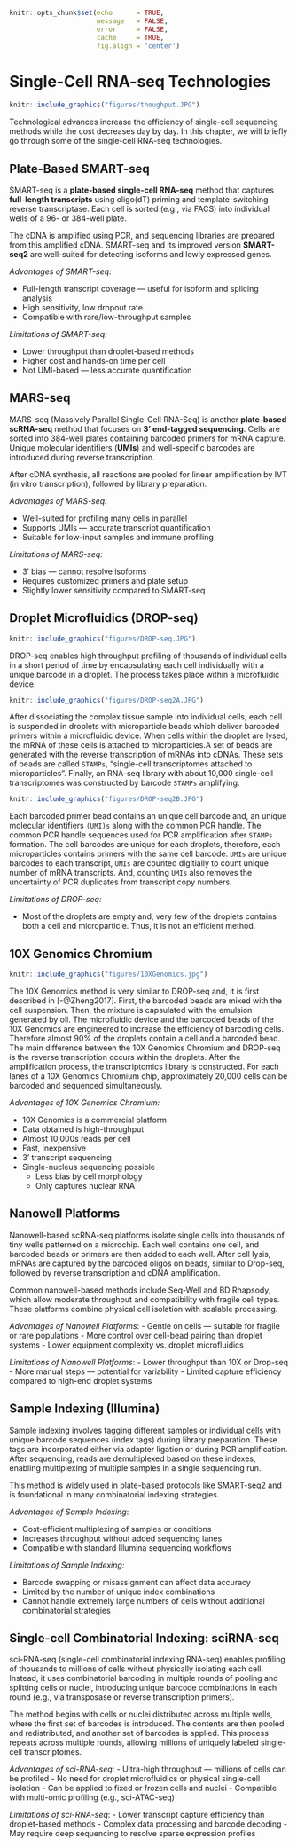 \mainmatter

```r
knitr::opts_chunk$set(echo      = TRUE,
                      message   = FALSE, 
                      error     = FALSE,
                      cache     = TRUE,
                      fig.align = 'center')
```

# Single-Cell RNA-seq Technologies


```r
knitr::include_graphics("figures/thoughput.JPG")
```

Technological advances increase the efficiency of single-cell sequencing methods
while the cost decreases day by day. In this chapter, we will briefly go through
some of the single-cell RNA-seq technologies.


## Plate-Based SMART-seq

SMART-seq is a **plate-based single-cell RNA-seq** method that captures **full-length transcripts** using oligo(dT) priming and template-switching reverse transcriptase. Each cell is sorted (e.g., via FACS) into individual wells of a 96- or 384-well plate.

The cDNA is amplified using PCR, and sequencing libraries are prepared from this amplified cDNA. SMART-seq and its improved version **SMART-seq2** are well-suited for detecting isoforms and lowly expressed genes.

*Advantages of SMART-seq:*

- Full-length transcript coverage — useful for isoform and splicing analysis  
- High sensitivity, low dropout rate  
- Compatible with rare/low-throughput samples  

*Limitations of SMART-seq:*

- Lower throughput than droplet-based methods  
- Higher cost and hands-on time per cell  
- Not UMI-based — less accurate quantification  

## MARS-seq

MARS-seq (Massively Parallel Single-Cell RNA-Seq) is another **plate-based scRNA-seq** method that focuses on **3' end-tagged sequencing**. Cells are sorted into 384-well plates containing barcoded primers for mRNA capture. Unique molecular identifiers (**UMIs**) and well-specific barcodes are introduced during reverse transcription.

After cDNA synthesis, all reactions are pooled for linear amplification by IVT (in vitro transcription), followed by library preparation.

*Advantages of MARS-seq:*

- Well-suited for profiling many cells in parallel  
- Supports UMIs — accurate transcript quantification  
- Suitable for low-input samples and immune profiling  

*Limitations of MARS-seq:*

- 3′ bias — cannot resolve isoforms  
- Requires customized primers and plate setup  
- Slightly lower sensitivity compared to SMART-seq  


## Droplet Microfluidics (DROP-seq)

```r
knitr::include_graphics("figures/DROP-seq.JPG")
```


DROP-seq enables high throughput profiling of thousands of individual cells in a
short period of time by encapsulating each cell individually with a unique
barcode in a droplet. The process takes place within a microfluidic device.  


```r
knitr::include_graphics("figures/DROP-seq2A.JPG")
```


After dissociating the complex tissue sample into individual cells, each cell is
suspended in droplets with microparticle beads which deliver barcoded primers
within a microfluidic device. When cells within the droplet are lysed, the mRNA
of these cells is attached to microparticles.A set of beads are generated with
the reverse transcription of mRNAs into cDNAs. These sets of beads are called
`STAMPs`, "single-cell transcriptomes attached to microparticles". Finally, an
RNA-seq library with about 10,000 single-cell transcriptomes was constructed by
barcode `STAMPs` amplifying.


```r
knitr::include_graphics("figures/DROP-seq2B.JPG")
```


Each barcoded primer bead contains an unique cell barcode and, an unique
molecular identifiers `(UMI)s` along with the common PCR handle. The common PCR
handle sequences used for PCR amplification after `STAMPs` formation. The cell
barcodes are unique for each droplets, therefore, each microparticles contains
primers with the same cell barcode. `UMIs` are unique barcodes to each
transcript, `UMIs` are counted digitially to count unique number of mRNA
transcripts. And, counting `UMIs`  also removes the uncertainty of PCR
duplicates from transcript copy numbers.


*Limitations of DROP-seq: *

-  Most of the droplets are empty and, very few of the droplets contains both a
cell and microparticle. Thus, it is not an efficient method.


## 10X Genomics Chromium

```r
knitr::include_graphics("figures/10XGenomics.jpg")
```


The 10X Genomics method is very similar to DROP-seq and, it is first described
in [-@Zheng2017]. First, the barcoded beads are mixed with the cell suspension.
Then, the mixture is capsulated with the emulsion generated by oil. The
microfluidic device and the barcoded beads of the 10X Genomics are engineered to
increase the efficiency of barcoding cells. Therefore almost 90% of the droplets
contain a cell and a barcoded bead. The main difference between the 10X Genomics
Chromium and DROP-seq is the reverse transcription occurs within the droplets.
After the amplification process, the transcriptomics library is constructed. For
each lanes of a 10X Genomics Chromium chip, approximately 20,000 cells can be
barcoded and sequenced simultaneously.

*Advantages of 10X Genomics Chromium:*

-   10X Genomics is a commercial platform
-   Data obtained is high-throughput
-   Almost 10,000s reads per cell
-   Fast, inexpensive 
-   3’ transcript sequencing
-   Single-nucleus sequencing possible
    -   Less bias by cell morphology
    -   Only captures nuclear RNA

## Nanowell Platforms

Nanowell-based scRNA-seq platforms isolate single cells into thousands of tiny wells patterned on a 
microchip. Each well contains one cell, and barcoded beads or primers are then added to each well. 
After cell lysis, mRNAs are captured by the barcoded oligos on beads, similar to Drop-seq, followed 
by reverse transcription and cDNA amplification.

Common nanowell-based methods include Seq-Well and BD Rhapsody, which allow moderate throughput and 
compatibility with fragile cell types. These platforms combine physical cell isolation with scalable
processing.

*Advantages of Nanowell Platforms*:
-   Gentle on cells — suitable for fragile or rare populations
-   More control over cell-bead pairing than droplet systems
-   Lower equipment complexity vs. droplet microfluidics

*Limitations of Nanowell Platforms*:
-  Lower throughput than 10X or Drop-seq
-  More manual steps — potential for variability
-  Limited capture efficiency compared to high-end droplet systems

## Sample Indexing (Illumina)
Sample indexing involves tagging different samples or individual cells with unique barcode sequences 
(index tags) during library preparation. These tags are incorporated either via adapter ligation or 
during PCR amplification. After sequencing, reads are demultiplexed based on these indexes, enabling
 multiplexing of multiple samples in a single sequencing run.

This method is widely used in plate-based protocols like SMART-seq2 and is foundational in many 
combinatorial indexing strategies.

*Advantages of Sample Indexing*:

-  Cost-efficient multiplexing of samples or conditions
-  Increases throughput without added sequencing lanes
-  Compatible with standard Illumina sequencing workflows

*Limitations of Sample Indexing:*

-  Barcode swapping or misassignment can affect data accuracy
-  Limited by the number of unique index combinations
-  Cannot handle extremely large numbers of cells without additional combinatorial strategies

## Single-cell Combinatorial Indexing: sciRNA-seq

sci-RNA-seq (single-cell combinatorial indexing RNA-seq) enables profiling of thousands to millions 
of cells without physically isolating each cell. Instead, it uses combinatorial barcoding in multiple
 rounds of pooling and splitting cells or nuclei, introducing unique barcode combinations in each round
  (e.g., via transposase or reverse transcription primers).

The method begins with cells or nuclei distributed across multiple wells, where the first set of barcodes
is introduced. The contents are then pooled and redistributed, and another set of barcodes is applied. 
This process repeats across multiple rounds, allowing millions of uniquely labeled single-cell transcriptomes.

*Advantages of sci-RNA-seq*:
-  Ultra-high throughput — millions of cells can be profiled
-  No need for droplet microfluidics or physical single-cell isolation
-  Can be applied to fixed or frozen cells and nuclei
-  Compatible with multi-omic profiling (e.g., sci-ATAC-seq)

*Limitations of sci-RNA-seq*:
-  Lower transcript capture efficiency than droplet-based methods
-  Complex data processing and barcode decoding
-  May require deep sequencing to resolve sparse expression profiles
